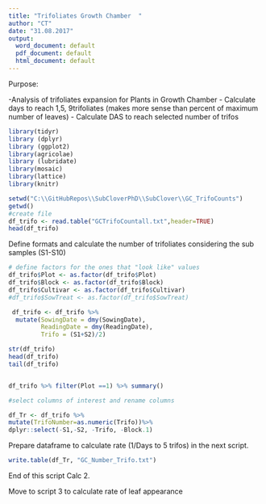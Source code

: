 ```yaml
---
title: "Trifoliates Growth Chamber  "
author: "CT"
date: "31.08.2017"
output: 
  word_document: default
  pdf_document: default
  html_document: default
---
```


Purpose:

-Analysis of trifoliates expansion for Plants in Growth Chamber 
- Calculate days to reach 1,5, 9trifoliates (makes more sense than percent of maximum number of leaves)
- Calculate DAS to reach selected number of  trifos 
 
```r
library(tidyr)
library (dplyr)
library (ggplot2)
library(agricolae)
library (lubridate)
library(mosaic)
library(lattice)
library(knitr)
```



```r
setwd("C:\\GitHubRepos\\SubCloverPhD\\SubClover\\GC_TrifoCounts")
getwd()
#create file
df_trifo <- read.table("GCTrifoCountall.txt",header=TRUE)
head(df_trifo)


```
Define formats and calculate the number of trifoliates considering the sub samples (S1-S10)

```r


# define factors for the ones that "look like" values
df_trifo$Plot <- as.factor(df_trifo$Plot)
df_trifo$Block <- as.factor(df_trifo$Block)
df_trifo$Cultivar <- as.factor(df_trifo$Cultivar)
#df_trifo$SowTreat <- as.factor(df_trifo$SowTreat)

 df_trifo <- df_trifo %>%
  mutate(SowingDate = dmy(SowingDate), 
         ReadingDate = dmy(ReadingDate),
         Trifo = (S1+S2)/2)

str(df_trifo)
head(df_trifo)
tail(df_trifo)


df_trifo %>% filter(Plot ==1) %>% summary()

#select columns of interest and rename columns 

df_Tr <- df_trifo %>%
mutate(TrifoNumber=as.numeric(Trifo))%>%
dplyr::select(-S1,-S2, -Trifo, -Block.1)
```



Prepare dataframe to calculate rate (1/Days to 5 trifos) in the next script.


```r
write.table(df_Tr, "GC_Number_Trifo.txt")

```


End of this script Calc 2.

Move to script 3 to calculate rate of leaf appearance 
